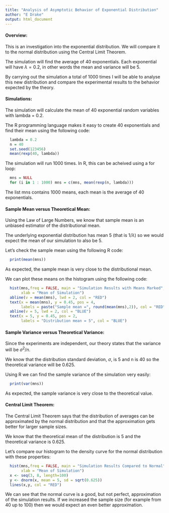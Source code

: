```yaml
---
title: "Analysis of Asymptotic Behavior of Exponential Distribution"
author: "E Drake"
output: html_document
---
```



#### Overview:
This is an investigation into the exponential distribution. We will compare it to the normal distribution using the Central Limit Theorem.

The simulation will find the average of 40 exponentials. Each exponential will have $\lambda = 0.2$, in other words the mean and variance will be 5.

By carrying out the simulation a total of 1000 times I will be able to analyse this new distribution and compare the experimental results to the behavior expected by the theory.

#### Simulations:
The simulation will calculate the mean of 40 exponential random variables with lambda = 0.2.

The R programming language makes it easy to create 40 exponentials and find their mean using the following code: 
```r
  lambda = 0.2
  n = 40  
  set.seed(123456)
  mean(rexp(40, lambda))
```
The simulation will run 1000 times. In R, this can be acheived using a for loop:
```r
  mns = NULL
  for (i in 1 : 1000) mns = c(mns, mean(rexp(n, lambda)))
```
The list mns contains 1000 means, each mean is the average of 40 exponentials.

#### Sample Mean versus Theoretical Mean:
Using the Law of Large Numbers, we know that sample mean is an unbiased estimator of the distributional mean.

The underlying exponential distribution has mean 5 (that is $1/\lambda$) so we would expect the mean of our simulation to also be 5.

Let's check the sample mean using the following R code:
```r
  print(mean(mns))
```
As expected, the sample mean is very close to the distributional mean.

We can plot these means on the histogram using the following code:
```r
  hist(mns,freq = FALSE, main = "Simulation Results with Means Marked",
       xlab = "Mean of Simulation")  
  abline(v = mean(mns), lwd = 2, col = "RED")
  text(x = mean(mns), y = 0.45, pos = 4,
       labels = paste("Sample mean =", round(mean(mns),2)), col = "RED")
  abline(v = 5, lwd = 2, col = "BLUE")
  text(x = 5, y = 0.45, pos = 2,
       labels = "Distribution mean = 5", col = "BLUE")

```

#### Sample Variance versus Theoretical Variance:
Since the experiments are independent, our theory states that the variance will be $\sigma^2/n$.

We know that the distribution standard deviation, $\sigma$, is 5 and n is 40 so the theoretical variance will be 0.625.

Using R we can find the sample variance of the simulation very easily:
```r
  print(var(mns))
```
As expected, the sample variance is very close to the theoretical value.

#### Central Limit Theorem:
The Central Limit Theorem says that the distribution of averages can be approximated by the normal distribution and that the approximation gets better for larger sample sizes.

We know that the theoretical mean of the distribution is 5 and the theoretical variance is 0.625.

Let's compare our histogram to the density curve for the normal distribution with these properties:
```r
  hist(mns,freq = FALSE, main = "Simulation Results Compared to Normal",
       xlab = "Mean of Simulation")
  x <- seq(3, 8, length=100)
  y <- dnorm(x, mean = 5, sd = sqrt(0.625))
  lines(x,y, col = "RED")

```

We can see that the normal curve is a good, but not perfect, approximation of the simulation results. If we increased the sample size (for example from 40 up to 100) then we would expect an even better approximation.